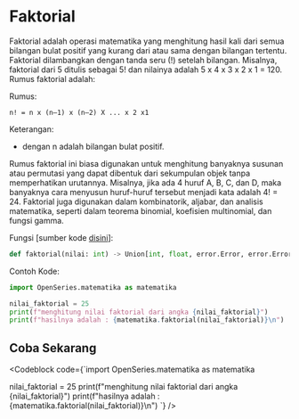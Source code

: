 
# Faktorial

Faktorial adalah operasi matematika yang menghitung hasil kali dari semua bilangan bulat positif yang kurang dari atau sama dengan bilangan tertentu. Faktorial dilambangkan dengan tanda seru (!) setelah bilangan. Misalnya, faktorial dari 5 ditulis sebagai 5! dan nilainya adalah 5 x 4 x 3 x 2 x 1 = 120. Rumus faktorial adalah:

Rumus:

```
n! = n x (n—1) x (n—2) X ... x 2 x1
```

Keterangan:

- dengan n adalah bilangan bulat positif.

Rumus faktorial ini biasa digunakan untuk menghitung banyaknya susunan atau permutasi yang dapat dibentuk dari sekumpulan objek tanpa memperhatikan urutannya. Misalnya, jika ada 4 huruf A, B, C, dan D, maka banyaknya cara menyusun huruf-huruf tersebut menjadi kata adalah 4! = 24. Faktorial juga digunakan dalam kombinatorik, aljabar, dan analisis matematika, seperti dalam teorema binomial, koefisien multinomial, dan fungsi gamma.

Fungsi [sumber kode [disini](https://github.com/bellshade/OpenSeries/blob/main/OpenSeries/matematika.py#L201)]:

```python
def faktorial(nilai: int) -> Union[int, float, error.Error, error.ErrorTipeData]:
```

Contoh Kode:

```python
import OpenSeries.matematika as matematika

nilai_faktorial = 25
print(f"menghitung nilai faktorial dari angka {nilai_faktorial}")
print(f"hasilnya adalah : {matematika.faktorial(nilai_faktorial)}\n")
```

## Coba Sekarang

<Codeblock code={`import OpenSeries.matematika as matematika

nilai_faktorial = 25
print(f"menghitung nilai faktorial dari angka {nilai_faktorial}")
print(f"hasilnya adalah : {matematika.faktorial(nilai_faktorial)}\n")
`} />
